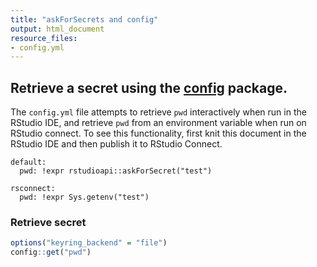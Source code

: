 ```yaml
---
title: "askForSecrets and config"
output: html_document
resource_files:
- config.yml
---
```


## Retrieve a secret using the [config](https://github.com/rstudio/config) package.

The `config.yml` file attempts to retrieve `pwd` interactively when run in the RStudio IDE, and retrieve `pwd` from an environment variable when run on RStudio connect. To see this functionality, first knit this document in the RStudio IDE and then publish it to RStudio Connect.

```
default:
  pwd: !expr rstudioapi::askForSecret("test")
  
rsconnect:
  pwd: !expr Sys.getenv("test")
```

### Retrieve secret

```r
options("keyring_backend" = "file")
config::get("pwd")
```

